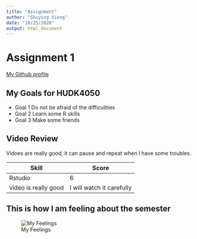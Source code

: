 ```yaml
---
title: "Assignment"
author: "Shuying Xiong"
date: "10/25/2020"
output: html_document
---
```


# Assignment 1

[My Github profile](https://github.com/shuying129)

## My Goals for HUDK4050

* Goal 1 Do not be afraid of the difficulities
* Goal 2 Learn some R skills 
* Goal 3 Make some friends

## Video Review

Vidoes are really good, it can pause and repeat when I have some troubles.

| Skill | Score |
|-------|-------|
|Rstudio|  6    |
|video is really good|I will watch it carefully|

## This is how I am feeling about the semester

![My Feelings](Fighting.png)